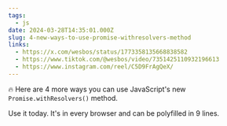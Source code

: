 ```yaml
---
tags:
  - js
date: 2024-03-28T14:35:01.000Z
slug: 4-new-ways-to-use-promise-withresolvers-method
links:
  - https://x.com/wesbos/status/1773358135668838582
  - https://www.tiktok.com/@wesbos/video/7351425110932196613
  - https://www.instagram.com/reel/C5D9FrAgQeX/
---
```


🔥 Here are 4 more ways you can use JavaScript's new `Promise.withResolvers()` method.

Use it today. It's in every browser and can be polyfilled in 9 lines.
